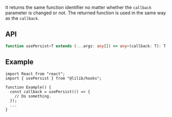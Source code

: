 It returns the same function identifier no matter whether the `callback` parameter is changed or not. The returned function is used in the same way as the `callback`.

## API

```ts
function usePersist<T extends (...args: any[]) => any>(callback: T): T;
```

## Example

```tsx
import React from "react";
import { usePersist } from "@lilib/hooks";

function Example() {
  const callback = usePersist(() => {
    // Do something.
  });
  ...
}
```

